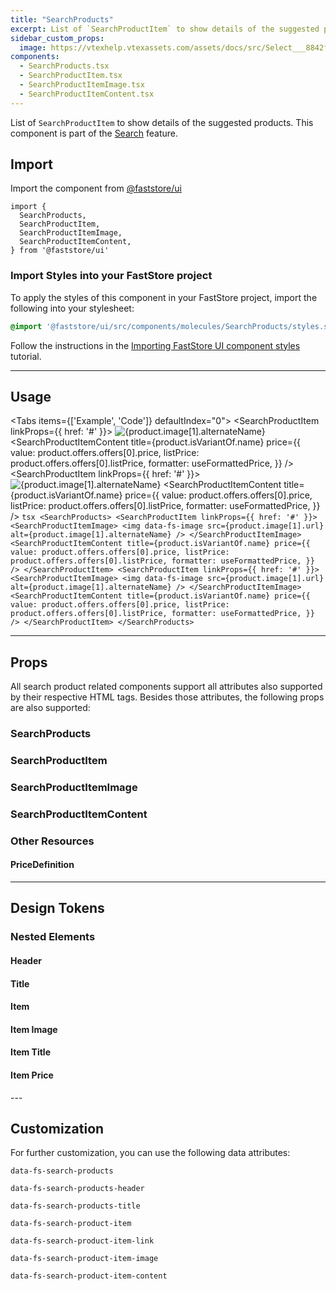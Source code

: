 ```yaml
---
title: "SearchProducts"
excerpt: List of `SearchProductItem` to show details of the suggested products.
sidebar_custom_props:
  image: https://vtexhelp.vtexassets.com/assets/docs/src/Select___8842f3b6522c3e8db0a887b3f216a6ab.png
components:
  - SearchProducts.tsx
  - SearchProductItem.tsx
  - SearchProductItemImage.tsx
  - SearchProductItemContent.tsx
---
```


List of `SearchProductItem` to show details of the suggested products. This component is part of the [Search](https://developers.vtex.com/docs/guides/faststore/feature-search) feature.

## Import

Import the component from [@faststore/ui](https://developers.vtex.com/docs/guides/faststore/components-index)

```tsx
import {
  SearchProducts,
  SearchProductItem,
  SearchProductItemImage,
  SearchProductItemContent,
} from '@faststore/ui'
```

### Import Styles into your FastStore project

To apply the styles of this component in your FastStore project, import the following into your stylesheet:

```scss
@import '@faststore/ui/src/components/molecules/SearchProducts/styles.scss'
```

Follow the instructions in the [Importing FastStore UI component styles](https://developers.vtex.com/docs/guides/faststore/using-themes-importing-ui-components-styles) tutorial.

---

## Usage

<Tabs items={['Example', 'Code']} defaultIndex="0">
  <Tab>
    <OverviewSection>
      <SearchProducts>
        <SearchProductItem linkProps={{ href: '#' }}>
          <SearchProductItemImage>
            <img
              data-fs-image
              src={product.image[1].url}
              alt={product.image[1].alternateName}
            />
          </SearchProductItemImage>
          <SearchProductItemContent
            title={product.isVariantOf.name}
            price={{
              value: product.offers.offers[0].price,
              listPrice: product.offers.offers[0].listPrice,
              formatter: useFormattedPrice,
            }}
          />
        </SearchProductItem>
        <SearchProductItem linkProps={{ href: '#' }}>
          <SearchProductItemImage>
            <img
              data-fs-image
              src={product.image[1].url}
              alt={product.image[1].alternateName}
            />
          </SearchProductItemImage>
          <SearchProductItemContent
            title={product.isVariantOf.name}
            price={{
              value: product.offers.offers[0].price,
              listPrice: product.offers.offers[0].listPrice,
              formatter: useFormattedPrice,
            }}
          />
        </SearchProductItem>
      </SearchProducts>
    </OverviewSection>
  </Tab>
  <Tab>
    ```tsx
    <SearchProducts>
      <SearchProductItem linkProps={{ href: '#' }}>
        <SearchProductItemImage>
          <img
            data-fs-image
            src={product.image[1].url}
            alt={product.image[1].alternateName}
          />
        </SearchProductItemImage>
        <SearchProductItemContent
          title={product.isVariantOf.name}
          price={{
            value: product.offers.offers[0].price,
            listPrice: product.offers.offers[0].listPrice,
            formatter: useFormattedPrice,
          }}
        />
      </SearchProductItem>
      <SearchProductItem linkProps={{ href: '#' }}>
        <SearchProductItemImage>
          <img
            data-fs-image
            src={product.image[1].url}
            alt={product.image[1].alternateName}
          />
        </SearchProductItemImage>
        <SearchProductItemContent
          title={product.isVariantOf.name}
          price={{
            value: product.offers.offers[0].price,
            listPrice: product.offers.offers[0].listPrice,
            formatter: useFormattedPrice,
          }}
        />
      </SearchProductItem>
    </SearchProducts>
    ```
  </Tab>
</Tabs>

---

## Props

All search product related components support all attributes also supported by their respective HTML tags. Besides those attributes, the following props are also supported:

### SearchProducts

<ComponentPropsSection component="SearchProducts" />

### SearchProductItem

<ComponentPropsSection component="SearchProductItem" />

### SearchProductItemImage

<ComponentPropsSection component="SearchProductItemImage" />

### SearchProductItemContent

<ComponentPropsSection component="SearchProductItemContent" />

### Other Resources

#### PriceDefinition

<PropsSection propsList={propsPriceDefinition} />

---

## Design Tokens

<TokenTable>
  <TokenRow
    token="--fs-search-products-padding-top"
    value="var(--fs-spacing-2)"
  />
  <TokenRow
    token="--fs-search-products-padding-right"
    value="var(--fs-spacing-3)"
  />
  <TokenRow
    token="--fs-search-products-padding-bottom"
    value="var(--fs-search-products-padding-top)"
  />
  <TokenRow
    token="--fs-search-products-padding-left"
    value="var(--fs-search-products-padding-right)"
  />
  <TokenDivider />
  <TokenRow
    token="--fs-search-products-transition-property"
    value="var(--fs-transition-property)"
  />
  <TokenRow
    token="--fs-search-products-transition-function"
    value="var(--fs-transition-function)"
  />
  <TokenRow
    token="--fs-search-products-transition-timing"
    value="var(--fs-transition-timing)"
  />
</TokenTable>

### Nested Elements

#### Header

<TokenTable>
  <TokenRow
    token="--fs-search-products-header-padding-top"
    value="var(--fs-spacing-1)"
  />
  <TokenRow
    token="--fs-search-products-header-padding-bottom"
    value="var(--fs-search-products-header-padding-top)"
  />
</TokenTable>

#### Title

<TokenTable>
  <TokenRow
    token="--fs-search-products-title-size"
    value="var(--fs-text-size-lead)"
  />
  <TokenRow token="--fs-search-products-title-line-height" value="1.5" />
</TokenTable>

#### Item

<TokenTable>
  <TokenRow
    token="--fs-search-product-item-padding-top"
    value="var(--fs-spacing-1)"
  />
  <TokenRow
    token="--fs-search-product-item-padding-right"
    value="var(--fs-search-product-item-padding-top)"
  />
  <TokenRow
    token="--fs-search-product-item-bkg-color-hover"
    value="var(--fs-color-tertiary-bkg-hover)"
    isColor
  />
</TokenTable>

#### Item Image

<TokenTable>
  <TokenRow
    token="--fs-search-product-item-image-border-radius"
    value="var(--fs-border-radius)"
  />
  <TokenRow
    token="--fs-search-product-item-image-margin-right"
    value="var(--fs-spacing-3)"
  />
  <TokenRow token="--fs-search-product-item-image-size" value="3.5rem" />
</TokenTable>

#### Item Title

<TokenTable>
  <TokenRow
    token="--fs-search-product-item-title-margin-bottom"
    value="var(--fs-spacing-0)"
  />
  <TokenRow
    token="--fs-search-product-item-title-size"
    value="var(--fs-text-size-2)"
  />
  <TokenRow token="--fs-search-product-item-title-line-height" value="1.2" />
  <TokenRow
    token="--fs-search-product-item-title-color"
    value="var(--fs-color-text)"
    isColor
  />
</TokenTable>

#### Item Price

<TokenTable>
  <TokenRow
    token="--fs-search-product-item-price-gap"
    value="var(--fs-spacing-1)"
  />
  <TokenRow
    token="--fs-search-product-item-price-size"
    value="var(--fs-text-size-base)"
  />
</TokenTable>
---

## Customization

For further customization, you can use the following data attributes:

`data-fs-search-products`

`data-fs-search-products-header`

`data-fs-search-products-title`

`data-fs-search-product-item`

`data-fs-search-product-item-link`

`data-fs-search-product-item-image`

`data-fs-search-product-item-content`
